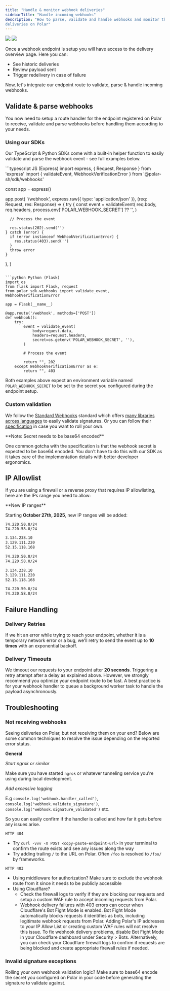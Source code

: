 ```yaml
---
title: "Handle & monitor webhook deliveries"
sidebarTitle: "Handle incoming webhooks"
description: "How to parse, validate and handle webhooks and monitor their
deliveries on Polar"
---
```


<img
  className="block dark:hidden"
  src="/assets/integrate/webhooks/delivery.light.png"
/>
<img
  className="hidden dark:block"
  src="/assets/integrate/webhooks/delivery.dark.png"
/>

Once a webhook endpoint is setup you will have access to the delivery overview
page. Here you can:

- See historic deliveries
- Review payload sent
- Trigger redelivery in case of failure

Now, let's integrate our endpoint route to validate, parse & handle incoming webhooks.

## Validate & parse webhooks

You now need to setup a route handler for the endpoint registered on Polar to
receive, validate and parse webhooks before handling them according to your
needs.

### Using our SDKs

Our TypeScript & Python SDKs come with a built-in helper function to easily
validate and parse the webhook event - see full examples below.

<CodeGroup>
```typescript JS (Express)
import express, { Request, Response } from 'express'
import { validateEvent, WebhookVerificationError } from '@polar-sh/sdk/webhooks'

const app = express()

app.post(
'/webhook',
express.raw({ type: 'application/json' }),
(req: Request, res: Response) => {
try {
const event = validateEvent(
req.body,
req.headers,
process.env['POLAR_WEBHOOK_SECRET'] ?? '',
)

      // Process the event

      res.status(202).send('')
    } catch (error) {
      if (error instanceof WebhookVerificationError) {
        res.status(403).send('')
      }
      throw error
    }

},
)

````

```python Python (Flask)
import os
from flask import Flask, request
from polar_sdk.webhooks import validate_event, WebhookVerificationError

app = Flask(__name__)

@app.route('/webhook', methods=['POST'])
def webhook():
    try:
        event = validate_event(
            body=request.data,
            headers=request.headers,
            secret=os.getenv('POLAR_WEBHOOK_SECRET', ''),
        )

        # Process the event

        return "", 202
    except WebhookVerificationError as e:
        return "", 403
````

</CodeGroup>

Both examples above expect an environment variable named `POLAR_WEBHOOK_SECRET`
to be set to the secret you configured during the endpoint setup.

### Custom validation

We follow the [Standard Webhooks](https://www.standardwebhooks.com/)
standard which offers [many libraries across languages](https://github.com/standard-webhooks/standard-webhooks/tree/main/libraries) to
easily validate signatures. Or you can follow their
[specification](https://github.com/standard-webhooks/standard-webhooks/blob/main/spec/standard-webhooks.md)
in case you want to roll your own.

<Info>
  **Note: Secret needs to be base64 encoded**

One common gotcha with the specification is that the webhook secret is expected to be
base64 encoded. You don't have to do this with our SDK as it takes care of the
implementation details with better developer ergonomics.

</Info>

## IP Allowlist

If you are using a firewall or a reverse proxy that requires IP allowlisting, here are the IPs range you need to allow:

<Danger>
  **New IP ranges**

Starting **October 27th, 2025**, new IP ranges will be added:

```
74.220.50.0/24
74.220.58.0/24
```

</Danger>

<CodeGroup>

```txt Production
3.134.238.10
3.129.111.220
52.15.118.168

74.220.50.0/24
74.220.58.0/24
```

```txt Sandbox
3.134.238.10
3.129.111.220
52.15.118.168

74.220.50.0/24
74.220.58.0/24
```

</CodeGroup>

## Failure Handling

### Delivery Retries

If we hit an error while trying to reach your endpoint, whether it is a temporary network error or a bug, we'll retry to send the event up to **10 times** with an exponential backoff.

### Delivery Timeouts

We timeout our requests to your endpoint after **20 seconds**. Triggering a
retry attempt after a delay as explained above. However, we strongly recommend you optimize your endpoint route to be fast. A
best practice is for your webhook handler to queue a background worker task to handle the
payload asynchronously.

## Troubleshooting

### Not receiving webhooks

Seeing deliveries on Polar, but not receiving them on your end? Below are some
common techniques to resolve the issue depending on the reported error status.

**General**

_Start ngrok or similar_

Make sure you have started `ngrok` or whatever tunneling service you're using
during local development.

_Add excessive logging_

E.g
`console.log('webhook.handler_called')`,
`console.log('webhook.validate_signature')`,
`console.log('webhook.signature_validated')` etc.

So you can easily confirm if the handler is called and how far it gets before
any issues arise.

`HTTP 404`

- Try `curl -vvv -X POST <copy-paste-endpoint-url>` in your terminal to confirm the
  route exists and see any issues along the way
- Try adding trailing `/` to the URL on Polar. Often `/foo` is resolved to
  `/foo/` by frameworks.

`HTTP 403`

- Using middleware for authorization? Make sure to exclude the webhook route
  from it since it needs to be publicly accessible
- Using Cloudflare?
  - Check the firewall logs to verify if they are blocking our requests and setup a custom WAF rule to accept incoming requests from Polar.
  - Webhook delivery failures with 403 errors can occur when Cloudflare's Bot Fight Mode is enabled. Bot Fight Mode automatically blocks requests it identifies as bots, including legitimate webhook requests from Polar. Adding Polar's IP addresses to your IP Allow List or creating custom WAF rules will not resolve this issue. To fix webhook delivery problems, disable Bot Fight Mode in your Cloudflare dashboard under Security > Bots. Alternatively, you can check your Cloudflare firewall logs to confirm if requests are being blocked and create appropriate firewall rules if needed.

### Invalid signature exceptions

Rolling your own webhook validation logic? Make sure to base64 encode the secret
you configured on Polar in your code before generating the signature to validate
against.
